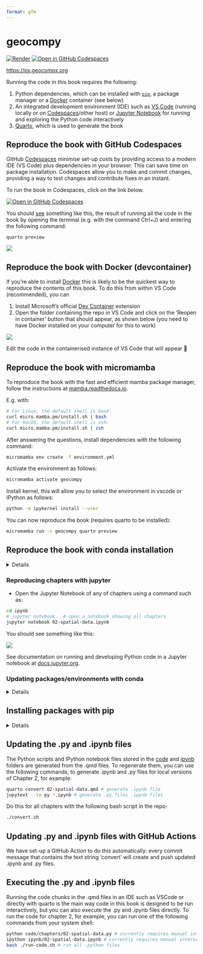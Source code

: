 ```yaml
---
format: gfm
---
```


# geocompy

[![Render](https://github.com/geocompx/geocompy/actions/workflows/main.yaml/badge.svg)](https://github.com/geocompx/geocompy/actions/workflows/main.yaml)
<!-- [![Binder](http://mybinder.org/badge_logo.svg)](https://mybinder.org/v2/gh/geocompr/py/main?urlpath=lab/tree/ipynb) -->
[![Open in GitHub Codespaces](https://github.com/codespaces/badge.svg)](https://github.com/codespaces/new?hide_repo_select=true&ref=main&repo=447558863)

<https://py.geocompx.org>

Running the code in this book requires the following:

1. Python dependencies, which can be installed with [`pip`](https://pypi.org/project/pip/), a package manager or a [Docker](https://docs.docker.com/get-docker/) container (see below)
2. An integrated development environment (IDE) such as [VS Code](https://code.visualstudio.com/) (running locally or on [Codespaces](https://github.com/codespaces/new?hide_repo_select=true&ref=main&repo=447558863)/other host) or [Jupyter Notebook](https://github.com/geocompx/geocompy/tree/main/ipynb) for running and exploring the Python code interactively
3. [Quarto](https://quarto.org/docs/get-started/), which is used to generate the book

<!-- ## Reproduce the book in Binder

To reproduce this book you can simply click on the link below to see the code running in your web browser (see details of how this works at [mybinder.org](https://mybinder.org/)):

[![Binder](http://mybinder.org/badge_logo.svg)](https://mybinder.org/v2/gh/geocompx/geocompy/readme-clean?urlpath=lab/tree/ipynb)
 --> 

## Reproduce the book with GitHub Codespaces

GitHub [Codespaces](https://github.com/features/codespaces) minimise set-up costs by providing access to a modern IDE (VS Code) plus dependencies in your browser.
This can save time on package installation.
Codespaces allow you to make and commit changes, providing a way to test changes and contribute fixes in an instant.

To run the book in Codespaces, click on the link below.

[![Open in GitHub Codespaces](https://github.com/codespaces/badge.svg)](https://github.com/codespaces/new?hide_repo_select=true&ref=main&repo=447558863)

You should [see](https://github.com/geocompx/geocompy/issues/114) something like this, the result of running all the code in the book by opening the terminal (e.g. with the command Ctrl+J) and entering the following command:

```
quarto preview
```

![](https://user-images.githubusercontent.com/1825120/202933280-e313c076-f188-4efd-9de1-5625eb169045.png)

## Reproduce the book with Docker (devcontainer)

If you're able to install [Docker](https://docs.docker.com/desktop/install/) this is likely to be the quickest way to reproduce the contents of this book.
To do this from within VS Code (recommended), you can

1. Install Microsoft's official [Dev Container](https://marketplace.visualstudio.com/items?itemName=ms-vscode-remote.remote-containers) extension
2. Open the folder containing the repo in VS Code and click on the 'Reopen in container' button that should appear, as shown below (you need to have Docker installed on your computer for this to work)

![](https://user-images.githubusercontent.com/1825120/202933928-eb6de086-f9a5-43cd-9932-e6ec84746d45.png)

Edit the code in the containerised instance of VS Code that will appear 🎉

## Reproduce the book with micromamba

To reproduce the book with the fast and efficient mamba package manager, follow the instructions at [mamba.readthedocs.io](https://mamba.readthedocs.io/en/latest/installation.html#micromamba).

E.g. with:

```bash
# For Linux, the default shell is bash:
curl micro.mamba.pm/install.sh | bash
# For macOS, the default shell is zsh:
curl micro.mamba.pm/install.sh | zsh
```
After answering the questions, install dependencies with the following command:

```bash
micromamba env create -f environment.yml
```

Activate the environment as follows:

```bash
micromamba activate geocompy
```

Install kernel, this will allow you to select the environment in vscode or IPython as follows:

```bash
python -m ipykernel install --user
```

You can now reproduce the book (requires quarto to be installed):

```bash
micromamba run -n geocompy quarto preview
```

## Reproduce the book with conda installation

<details>

### Installation on Windows

* Install [miniconda](https://docs.conda.io/en/latest/miniconda.html) either by:
  - Downloading and running the .exe link manually, or
  - With the [command](https://community.chocolatey.org/packages/miniconda3) `choco install miniconda3` from a PowerShell terminal after installing [Chocolatey](https://chocolatey.org/install)
* Open the Anaconda Prompt (or a fresh PowerShell terminal after running the command [`conda init powershell`](https://github.com/conda/conda/issues/8428#issuecomment-474867193) from the Anaconda prompt), navigate to the above-mentioned working directory, and then run:

### Installation on Mac/Linux

Install conda, e.g. with the following commands in a Linux terminal:

```bash
wget https://repo.anaconda.com/miniconda/Miniconda3-py39_4.12.0-Linux-x86_64.sh
chmod +x Miniconda3-py39_4.12.0-Linux-x86_64.sh
./Miniconda3-py39_4.12.0-Linux-x86_64.sh
```
You should see prompts like this:

```
Please answer 'yes' or 'no':'
>>> yes

Miniconda3 will now be installed into this location:
/home/robin/miniconda3

  - Press ENTER to confirm the location
  - Press CTRL-C to abort the installation
  - Or specify a different location below
```

### Create and activate conda environment

After installing conda you should be able to run the `conda create env` command above from bash to install the dependencies.

```sh
 # Warning may take several (10+) minutes to install the dependencies:
conda env create -f environment.yml
```

Activate the new environment with

```sh
conda activate geocompy # the default name of the environment
```

### Serving a local version of the book with quarto

Reproduce a live preview of the book with the following command, which reqires that you have installed [quarto](https://quarto.org/):

```sh
quarto preview # generate live preview of the book
```

</details>

### Reproducing chapters with jupyter

* Open the Jupyter Notebook of any of chapters using a command such as:

```sh
cd ipynb
# jupyter notebook . # open a notebook showing all chapters
jupyter notebook 02-spatial-data.ipynb
```

You should see something like this: 

![](https://user-images.githubusercontent.com/1825120/176920562-d2e7f9af-84b4-4352-8a50-9d9946084c66.png)

See documentation on running and developing Python code in a Jupyter notebook at [docs.jupyter.org](https://docs.jupyter.org/en/latest/).

### Updating packages/environments with conda

<details>

Update all packages to the latest versions as follows:

```sh
conda update --all
```


You can also install individual packages with:

```sh
conda install jupyter # for example
```

or

```sh
conda install -c conda-forge topojson # from the conda-forge channel
```

If you ever want to remove the environment, which is called `geocompy` by default, you can run the following command:

```sh
conda env remove -n geocompy
```

</details>

## Installing packages with pip

<details>

For Linux, use your preferred package manager to install the packages used in the book (`geopandas`, `rasterio`, etc.) as specified in each chapter, as well as the Jupyter Notebook interface. For example, using `pip` to install the Jupyter Notebook package is as follows:

```sh

pip install jupyter-book
```

</details>

## Updating the .py and .ipynb files

The Python scripts and IPython notebook files stored in the [code](code) and [ipynb](ipynb) folders are generated from the .qmd files.
To regenerate them, you can use the following commands, to generate .ipynb and .py files for local versions of Chapter 2, for example:

```bash
quarto convert 02-spatial-data.qmd # generate .ipynb file
jupytext --to py *.ipynb # generate .py files .ipynb files
```

Do this for all chapters with the following bash script in the repo:

```bash
./convert.sh
```

## Updating .py and .ipynb files with GitHub Actions

We have set-up a GitHub Action to do this automatically: every commit message that contains the text string 'convert' will create and push updated .ipynb and .py files.

## Executing the .py and .ipynb files

Running the code chunks in the .qmd files in an IDE such as VSCode or directly with quarto is the main way code in this book is designed to be run interactively, but you can also execute the .py and .ipynb files directly.
To run the code for chapter 2, for example, you can run one of the following commands from your system shell:

```bash
python code/chapters/02-spatial-data.py # currently requires manual intervention to complete, see #71
ipython ipynb/02-spatial-data.ipynb # currently requires manual intervention to complete, see #71
bash ./run-code.sh # run all .python files
```

<!-- ## Reproduce the book in a Docker container with VSCode IDE -->

<!-- Todo: help wanted -->

<!-- ## Reproduce the book in a Docker container

Note: experimental.

```
docker run -it -p 8888:8888 -v $(pwd):/root geocompr/geocompr:conda
jupyter 
```

## Reproduce the book in a Docker container with RStudio IDE

```bash
docker pull geocompr/geocompr:python
# Remove the --rm below for a persistent image
docker run --rm -d -p 8784:8787 -e DISABLE_AUTH=TRUE --name geocompy \
  -v $(pwd):/home/rstudio/pytest geocompr/geocompr:python
firefox localhost:8784 # or your browser of choice
# docker kill geocompy # stop the image
```

After opening the relevant project running `quarto preview` in the system shell in browser-based IDE opened by the command above, you should see something like this where you can run code and even modify the book and see changes with the previou command.

![](https://user-images.githubusercontent.com/1825120/156414301-bfe622c5-1290-4f85-8a21-08d2a6d77df1.png) -->


